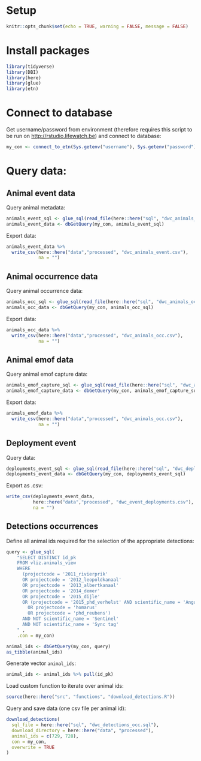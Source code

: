 
# Setup 

```r
knitr::opts_chunk$set(echo = TRUE, warning = FALSE, message = FALSE)
```

# Install packages

```r
library(tidyverse)
library(DBI)
library(here)
library(glue)
library(etn)
```

# Connect to database

Get username/password from environment (therefore requires this script to be run on <http://rstudio.lifewatch.be>) and connect to database:

```r
my_con <- connect_to_etn(Sys.getenv("username"), Sys.getenv("password"))
```

# Query data:

## Animal event data

Query animal metadata:

```r
animals_event_sql <- glue_sql(read_file(here::here("sql", "dwc_animals_event.sql")), .con = my_con)
animals_event_data <- dbGetQuery(my_con, animals_event_sql)
```

Export data:

```r
animals_event_data %>% 
  write_csv(here::here("data","processed", "dwc_animals_event.csv"),
            na = "")
```

## Animal occurrence data

Query animal occurrence data:

```r
animals_occ_sql <- glue_sql(read_file(here::here("sql", "dwc_animals_occ.sql")), .con = my_con)
animals_occ_data <- dbGetQuery(my_con, animals_occ_sql)
```

Export data:

```r
animals_occ_data %>% 
  write_csv(here::here("data","processed", "dwc_animals_occ.csv"),
            na = "")
```

## Animal emof data

Query animal emof capture data:

```r
animals_emof_capture_sql <- glue_sql(read_file(here::here("sql", "dwc_animals_emof_capture.sql")), .con = my_con)
animals_emof_capture_data <- dbGetQuery(my_con, animals_emof_capture_sql)
```




Export data:

```r
animals_emof_data %>% 
  write_csv(here::here("data","processed", "dwc_animals_occ.csv"),
            na = "")
```


##  Deployment event

Query data:

```r
deployments_event_sql <- glue_sql(read_file(here::here("sql", "dwc_deployments_event.sql")), .con = my_con)
deployments_event_data <- dbGetQuery(my_con, deployments_event_sql)
```

Export as .csv:

```r
write_csv(deployments_event_data,
          here::here("data","processed", "dwc_event_deployments.csv"),
          na = "")
```

## Detections occurrences

Define all animal ids required for the selection of the appropriate detections:

```r
query <- glue_sql(
    "SELECT DISTINCT id_pk
    FROM vliz.animals_view
    WHERE 
      (projectcode = '2011_rivierprik' 
      OR projectcode = '2012_leopoldkanaal'
      OR projectcode = '2013_albertkanaal'
      OR projectcode = '2014_demer'
      OR projectcode = '2015_dijle'
      OR (projectcode = '2015_phd_verhelst' AND scientific_name = 'Anguilla anguilla')
        OR projectcode = 'homarus'
        OR projectcode = 'phd_reubens')
      AND NOT scientific_name = 'Sentinel'
      AND NOT scientific_name = 'Sync tag'
    " ,
    .con = my_con)

animal_ids <- dbGetQuery(my_con, query)
as_tibble(animal_ids)
```

Generate vector `animal_ids`:

```r
animal_ids <- animal_ids %>% pull(id_pk)
```

Load custom function to iterate over animal ids:

```r
source(here::here("src", "functions", "download_detections.R"))
```

Query and save data (one csv file per animal id):

```r
download_detections(
  sql_file = here::here("sql", "dwc_detections_occ.sql"),
  download_directory = here::here("data", "processed"),
  animal_ids = c(729, 728),
  con = my_con,
  overwrite = TRUE
)
```


